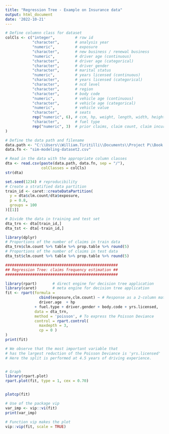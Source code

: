 ```yaml
---
title: "Regression Tree - Example on Insurance data"
output: html_document
date: '2022-10-21'
---
```


```r
# Define columnn class for dataset
colCls <- c("integer",         # row id
            "character",       # analysis year
            "numeric",         # exposure
            "character",       # new business / renewal business
            "numeric",         # driver age (continuous)
            "character",       # driver age (categorical)
            "character",       # driver gender
            "character",       # marital status
            "numeric",         # years licensed (continuous)
            "character",       # years licensed (categorical)
            "character",       # ncd level
            "character",       # region
            "character",       # body code
            "numeric",         # vehicle age (continuous)
            "character",       # vehicle age (categorical)
            "numeric",         # vehicle value
            "character",       # seats
            rep("numeric", 6), # ccm, hp, weight, length, width, height (all continuous)
            "character",       # fuel type
            rep("numeric", 3)  # prior claims, claim count, claim incurred (all continuous)
)

# Define the data path and filename
data.path <- "C:\\Users\\William.Tiritilli\\Documents\\Project P\\Book - Predictive Modeling vol1&2 - Frees\\Tome 2 - Chapter 1\\"
data.fn <- "sim-modeling-dataset2.csv"

# Read in the data with the appropriate column classes
dta <- read.csv(paste(data.path, data.fn, sep = "/"),
                colClasses = colCls)
str(dta)

```


```r
set.seed(1234) # reproducibility
# Create a stratified data partition
train_id <- caret::createDataPartition(
  y = dta$clm.count/dta$exposure,
  p = 0.8,
  groups = 100
)[[1]]

```


```r
# Divide the data in training and test set
dta_trn <- dta[train_id,]
dta_tst <- dta[-train_id,]

library(dplyr)
# Proportions of the number of claims in train data
dta_trn$clm.count %>% table %>% prop.table %>% round(5)
# Proportions of the number of claims in test data
dta_tst$clm.count %>% table %>% prop.table %>% round(5)
```


```r
##################################################
## Regression Tree: claims frequency estimation ##
##################################################

library(rpart)       # direct engine for decision tree application
library(caret)       # meta engine for decision tree application
fit <- rpart(formula = 
               cbind(exposure,clm.count) ~ # Response as a 2-column matrix
               driver.age  + hp
             + fuel.type + driver.gender + body.code + yrs.licensed,
             data = dta_trn,
             method = 'poisson', # To express the Poisson Deviance
             control = rpart.control(
               maxdepth = 3,
               cp = 0 )
)
print(fit)

# We observe that the most important variable that
# has the largest reduction of the Poisson Deviance is 'yrs.licensed'
# Here the split is performed at 4.5 years of driving experience.



```

```r
# Graph
library(rpart.plot)
rpart.plot(fit, type = 1, cex = 0.70)


plotcp(fit)


```

```r

# Use of the package vip
var_imp <- vip::vi(fit)
print(var_imp)

# Function vip makes the plot
vip::vip(fit, scale = TRUE)




```

